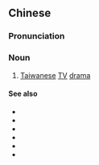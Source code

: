 {{also|台剧|台劇}}
==Chinese==
{{zh-forms|s=台剧|t2=台劇}}

===Pronunciation===
{{zh-pron
|m=táijù
|c=toi4 kek6
|cat=n
}}

===Noun===
{{zh-noun}}

# [[Taiwanese]] [[TV]] [[drama]]

====See also====
* {{zh-l|港劇}}
* {{zh-l|韓劇}}
* {{zh-l|美劇}}
* {{zh-l|日劇}}
* {{zh-l|泰劇}}
* {{zh-l|英劇}}